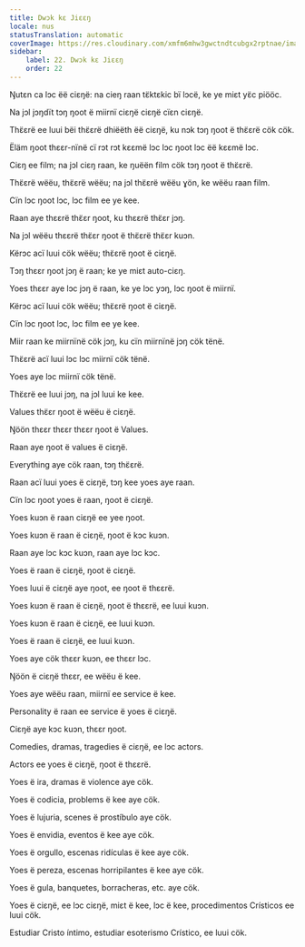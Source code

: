 ```yaml
---
title: Dwɔk kɛ Jiɛɛŋ
locale: nus
statusTranslation: automatic
coverImage: https://res.cloudinary.com/xmfm6mhw3gwctndtcubgx2rptnae/image/upload/v1741354419/small_cover_la_gran_rebelion_28716e29d2.webp
sidebar:
    label: 22. Dwɔk kɛ Jiɛɛŋ
    order: 22
---
```

Ŋutɛn ca lɔc ëë ciɛŋë: na cieŋ raan tɛ̈ktɛkic bï lɔcë, ke ye miɛt yɛ̈c piööc.

Na jɔl jɔŋdït tɔŋ ŋoot ë miirnï ciɛŋë ciɛŋë cïɛn ciɛŋë.

Thɛ̈ɛrë ee luui bëi thɛ̈ɛrë dhiëëth ëë ciɛŋë, ku nɔk tɔŋ ŋoot ë thɛ̈ɛrë cök cök.

Ëläm ŋoot thɛɛr-nïnë cï rɔt rɔt kɛɛmë lɔc lɔc ŋoot lɔc ëë kɛɛmë lɔc.

Ciɛŋ ee film; na jɔl ciɛŋ raan, ke ŋuëën film cök tɔŋ ŋoot ë thɛ̈ɛrë.

Thɛ̈ɛrë wëëu, thɛ̈ɛrë wëëu; na jɔl thɛ̈ɛrë wëëu ɣön, ke wëëu raan film.

Cïn lɔc ŋoot lɔc, lɔc film ee ye kee.

Raan aye thɛɛrë thɛ̈ɛr ŋoot, ku thɛɛrë thɛ̈ɛr jɔŋ.

Na jɔl wëëu thɛɛrë thɛ̈ɛr ŋoot ë thɛ̈ɛrë thɛ̈ɛr kuɔn.

Kërɔc acï luui cök wëëu; thɛ̈ɛrë ŋoot ë ciɛŋë.

Tɔŋ thɛɛr ŋoot jɔŋ ë raan; ke ye miɛt auto-ciɛŋ.

Yoes thɛɛr aye lɔc jɔŋ ë raan, ke ye lɔc yɔŋ, lɔc ŋoot ë miirnï.

Kërɔc acï luui cök wëëu; thɛ̈ɛrë ŋoot ë ciɛŋë.

Cïn lɔc ŋoot lɔc, lɔc film ee ye kee.

Miir raan ke miirnïnë cök jɔŋ, ku cïn miirnïnë jɔŋ cök tënë.

Thɛ̈ɛrë acï luui lɔc lɔc miirnï cök tënë.

Yoes aye lɔc miirnï cök tënë.

Thɛ̈ɛrë ee luui jɔŋ, na jɔl luui ke kee.

Values thɛ̈ɛr ŋoot ë wëëu ë ciɛŋë.

Ŋöön thɛɛr thɛɛr thɛɛr ŋoot ë Values.

Raan aye ŋoot ë values ë ciɛŋë.

Everything aye cök raan, tɔŋ thɛ̈ɛrë.

Raan acï luui yoes ë ciɛŋë, tɔŋ kee yoes aye raan.

Cïn lɔc ŋoot yoes ë raan, ŋoot ë ciɛŋë.

Yoes kuɔn ë raan ciɛŋë ee yee ŋoot.

Yoes kuɔn ë raan ë ciɛŋë, ŋoot ë kɔc kuɔn.

Raan aye lɔc kɔc kuɔn, raan aye lɔc kɔc.

Yoes ë raan ë ciɛŋë, ŋoot ë ciɛŋë.

Yoes luui ë ciɛŋë aye ŋoot, ee ŋoot ë thɛɛrë.

Yoes kuɔn ë raan ë ciɛŋë, ŋoot ë thɛɛrë, ee luui kuɔn.

Yoes kuɔn ë raan ë ciɛŋë, ee luui kuɔn.

Yoes ë raan ë ciɛŋë, ee luui kuɔn.

Yoes aye cök thɛɛr kuɔn, ee thɛɛr lɔc.

Ŋöön ë ciɛŋë thɛɛr, ee wëëu ë kee.

Yoes aye wëëu raan, miirnï ee service ë kee.

Personality ë raan ee service ë yoes ë ciɛŋë.

Ciɛŋë aye kɔc kuɔn, thɛɛr ŋoot.

Comedies, dramas, tragedies ë ciɛŋë, ee lɔc actors.

Actors ee yoes ë ciɛŋë, ŋoot ë thɛɛrë.

Yoes ë ira, dramas ë violence aye cök.

Yoes ë codicia, problems ë kee aye cök.

Yoes ë lujuria, scenes ë prostíbulo aye cök.

Yoes ë envidia, eventos ë kee aye cök.

Yoes ë orgullo, escenas ridículas ë kee aye cök.

Yoes ë pereza, escenas horripilantes ë kee aye cök.

Yoes ë gula, banquetes, borracheras, etc. aye cök.

Yoes ë ciɛŋë, ee lɔc ciɛŋë, miɛt ë kee, lɔc ë kee, procedimentos Crísticos ee luui cök.

Estudiar Cristo íntimo, estudiar esoterismo Crístico, ee luui cök.

